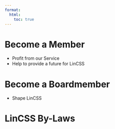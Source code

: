 ```yaml
---
format:
  html:
    toc: true
---
```

# Become a Member 
- Profit from our Service
- Help to provide a future for LinCSS

# Become a Boardmember
- Shape LinCSS

# LinCSS By-Laws

<object data='https://raw.githubusercontent.com/LinCSS-Student-Association/LinCSS/refs/heads/main/ressources/by-laws.pdf#toolbar=1' 
        type='application/pdf' 
        width='100%' height='700px'>
</object>

